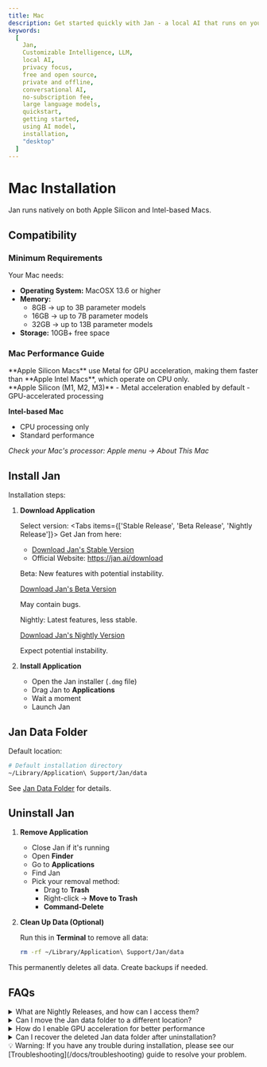 ```yaml
---
title: Mac
description: Get started quickly with Jan - a local AI that runs on your computer. Install Jan and pick your model to start chatting.
keywords:
  [
    Jan,
    Customizable Intelligence, LLM,
    local AI,
    privacy focus,
    free and open source,
    private and offline,
    conversational AI,
    no-subscription fee,
    large language models,
    quickstart,
    getting started,
    using AI model,
    installation,
    "desktop"
  ]
---
```





# Mac Installation
Jan runs natively on both Apple Silicon and Intel-based Macs.

## Compatibility
### Minimum Requirements
Your Mac needs:
- **Operating System:** MacOSX 13.6 or higher
- **Memory:**
  - 8GB → up to 3B parameter models
  - 16GB → up to 7B parameter models
  - 32GB → up to 13B parameter models
- **Storage:** 10GB+ free space

### Mac Performance Guide
<Aside type="note">
**Apple Silicon Macs** use Metal for GPU acceleration, making them faster than **Apple Intel Macs**, which operate on CPU only.
</Aside>
**Apple Silicon (M1, M2, M3)**
- Metal acceleration enabled by default
- GPU-accelerated processing

**Intel-based Mac**
- CPU processing only
- Standard performance

_Check your Mac's processor: Apple menu → About This Mac_

## Install Jan

Installation steps:

1. **Download Application**

   Select version:
   <Tabs items={['Stable Release', 'Beta Release', 'Nightly Release']}>
   <TabItem label="Stable Release">
   Get Jan from here:

   - [Download Jan's Stable Version](https://app.jan.ai/download/latest/mac-universal)
   - Official Website: https://jan.ai/download

   </TabItem>
   <TabItem label="Beta Release">

   Beta: New features with potential instability.

   [Download Jan's Beta Version](https://app.jan.ai/download/beta/mac-universal)

   <Aside type="caution">
   May contain bugs.
   </Aside>
   </TabItem>
   <TabItem label="Nightly Release">

   Nightly: Latest features, less stable.

   [Download Jan's Nightly Version](https://app.jan.ai/download/nightly/mac-universal)

   <Aside type="note">
   Expect potential instability.
   </Aside>
   </TabItem>
   </Tabs>

2. **Install Application**

   - Open the Jan installer (`.dmg` file)
   - Drag Jan to **Applications**
   - Wait a moment
   - Launch Jan


## Jan Data Folder

Default location:

```sh
# Default installation directory
~/Library/Application\ Support/Jan/data
```
See [Jan Data Folder](/docs/data-folder) for details.


## Uninstall Jan

1. **Remove Application**
   - Close Jan if it's running
   - Open **Finder**
   - Go to **Applications**
   - Find Jan
   - Pick your removal method:
     - Drag to **Trash**
     - Right-click → **Move to Trash**
     - **Command-Delete**

2. **Clean Up Data (Optional)**

   Run this in **Terminal** to remove all data:
   ```bash
   rm -rf ~/Library/Application\ Support/Jan/data
   ```

<Aside type="caution">
This permanently deletes all data. Create backups if needed.
</Aside>

## FAQs

<details>
<summary>What are Nightly Releases, and how can I access them?</summary>
Nightly Releases allow you to test new features and previews of upcoming stable releases. You can download
them from Jan's GitHub repository. However, remember that these builds might contain bugs and crash frequently.
</details>

<details>
<summary>Can I move the Jan data folder to a different location?</summary>
Yes, you can move the Jan data folder.
</details>

<details>
<summary>How do I enable GPU acceleration for better performance</summary>
Depending on your Mac type (Apple Silicon or Intel), you won't be able to utilize the GPU acceleration feature
if you have a Mac with an Intel processor.
</details>

<details>
<summary>Can I recover the deleted Jan data folder after uninstallation?</summary>
No, it cannot be restored once you delete the Jan data folder during uninstallation.
</details>

<Aside type="note">
💡 Warning: If you have any trouble during installation, please see our [Troubleshooting](/docs/troubleshooting)
guide to resolve your problem.

</Aside>
